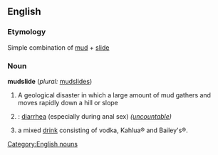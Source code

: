 ==English==

===Etymology===
Simple combination of [[mud]] + [[slide]]

===Noun===
'''mudslide'''  (''plural:'' [[mudslides]])
# A geological disaster in which a large amount of mud gathers and moves rapidly down a hill or slope
# {{cattag|slang}}: [[diarrhea]] (especially during anal sex) ''([[uncountable]])''
# a mixed [[drink]] consisting of vodka, Kahlua&reg; and Bailey's&reg;.

[[Category:English nouns]]
